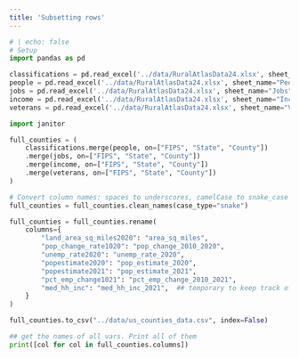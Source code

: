 ```yaml
---
title: 'Subsetting rows'
---
```


```python
# | echo: false
# Setup
import pandas as pd

classifications = pd.read_excel('../data/RuralAtlasData24.xlsx', sheet_name="County Classifications") 
people = pd.read_excel('../data/RuralAtlasData24.xlsx', sheet_name="People")
jobs = pd.read_excel('../data/RuralAtlasData24.xlsx', sheet_name="Jobs")
income = pd.read_excel('../data/RuralAtlasData24.xlsx', sheet_name="Income")
veterans = pd.read_excel('../data/RuralAtlasData24.xlsx', sheet_name="Veterans")
```

```python
import janitor

full_counties = (
    classifications.merge(people, on=["FIPS", "State", "County"])
    .merge(jobs, on=["FIPS", "State", "County"])
    .merge(income, on=["FIPS", "State", "County"])
    .merge(veterans, on=["FIPS", "State", "County"])
)

# Convert column names: spaces to underscores, camelCase to snake_case
full_counties = full_counties.clean_names(case_type="snake")

full_counties = full_counties.rename(
    columns={
        "land_area_sq_miles2020": "area_sq_miles",
        "pop_change_rate1020": "pop_change_2010_2020",
        "unemp_rate2020": "unemp_rate_2020",
        "popestimate2020": "pop_estimate_2020",
        "popestimate2021": "pop_estimate_2021",
        "pct_emp_change1021": "pct_emp_change_2010_2021",
        "med_hh_inc": "med_hh_inc_2021",  ## temporary to keep track of the variable
    }
)

```

```python
full_counties.to_csv("../data/us_counties_data.csv", index=False)

## get the names of all vars. Print all of them 
print([col for col in full_counties.columns])
```

```python

```